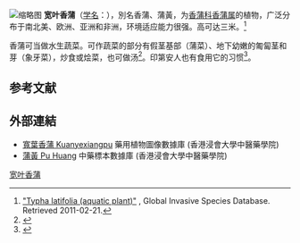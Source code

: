 {{speciesbox
|image = Typha_flwrs.jpg
|image_caption =
|status = LC
|status_system = IUCN3.1
|status_ref = <ref name=IUCN>{{cite iucn|author=Lansdown, R.V. |year=2014 |url=https://www.iucnredlist.org/details/164165/0 |title=''Typha latifolia'' |access-date=28 May 2010 |ref=harv}}</ref>
|genus = Typha
|species = latifolia
|authority = [[Carl_Linnaeus|L.]]
|synonyms = {{collapsible list|bullets = true
|''Massula latifolia'' <small>(L.) Dulac</small>
|''Typha ambigua'' <small>Schur ex Rohrb.</small>
|''Typha angustifolia'' var. ''inaequalis'' <small>Kronf.</small>
|''Typha angustifolia'' var. ''media'' <small>Kronf.</small>
|''Typha angustifolia'' var. ''sonderi'' <small>Kronf.</small>
|''Typha crassa'' <small>Raf.</small>
|''Typha elatior'' <small>Raf</small>. (Illegitimate)
|''Typha elatior'' <small>Boreau</small> (Illegitimate)
|''Typha elongata'' <small>Dudley</small>
|''Typha engelmannii'' <small>A.Br. ex Rohrb.</small>
|''Typha intermedia'' <small>Schur</small>
|''Typha latifolia'' var. ''ambigua'' <small>Sond.</small>
|''Typha latifolia'' var. ''angustifolia'' <small>Hausskn.</small>
|''Typha latifolia'' var. ''bethulona'' <small>(Costa) Kronf.</small>
|''Typha latifolia'' subsp. ''capensis'' <small>Rohrb.</small>
|''Typha latifolia'' f. ''divisa'' <small>Louis-Marie</small>
|''Typha latifolia'' var. ''elata'' <small>Kronf.</small>
|''Typha latifolia'' var. ''elatior'' <small>Graebn.</small>
|''Typha latifolia'' var. ''elongata'' <small>Dudley</small>
|''Typha latifolia'' subsp. ''eulatifolia'' <small>Graebn.</small>
|''Typha latifolia'' var. ''gracilis'' <small>Godr.</small>
|''Typha latifolia'' fo. ''remota'' <small>Skvortsov</small>
|''Typha latifolia'' subsp. ''maresii'' (<small>Batt.) Batt.</small>
|''Typha latifolia'' var. ''obconica'' <small>Tkachik</small>
|''Typha latifolia'' var. ''orientalis'' <small>(C.Presl) Rohrb.</small>
|''Typha latifolia'' var. ''remotiuscula'' <small>(Schur) Simonk.</small>
|''Typha latifolia'' subsp. ''shuttleworthii'' <small>(W.D.J.Koch & Sond.) Stoj. & Stef.</small>
|''Typha latifolia'' var. ''transsilvanica'' <small>(Schur) Nyman </small>   
|''Typha latifolia'' var. ''typica'' <small>Rothm.</small>
|''Typha major'' <small>Curtis</small>
|''Typha media'' <small>Pollini</small> (Illegitimate)
|''Typha palustris''<small> Bubani</small>
|''Typha pendula'' F<small>isch. ex Sond.</small>
|''Typha remotiuscula''<small> Schur</small>
|''Typha spathulifolia'' <small>Kronf.</small>
}}
|synonyms_ref = <ref>{{Cite web |url=http://www.tropicos.org/Name/33200002?tab=synonyms |title=Tropicos, Typha latifolia |accessdate=2020-04-06 |archive-date=2020-04-06 |archive-url=https://web.archive.org/web/20200406105614/https://www.tropicos.org/Name/33200002?tab=synonyms |dead-url=no }}</ref><ref>{{Cite web |url=http://www.theplantlist.org/tpl/record/kew-271005 |title=The Plant List, Typha latifolia |accessdate=2020-04-06 |archive-date=2020-01-19 |archive-url=https://web.archive.org/web/20200119065228/http://www.theplantlist.org/tpl/record/kew-271005 |dead-url=no }}</ref>
}}
[[File:Typha_latifolia_-_laialehine_hundinui.jpg|缩略图]]
'''宽叶香蒲'''（[[学名|学名]]：{{lang|la|''Typha latifolia''}}），別名香蒲、蒲黃，为[[香蒲科|香蒲科]][[香蒲属|香蒲属]]的植物，广泛分布于南北美、欧洲、亚洲和非洲，环境适应能力很强。高可达三米。<ref name=GISD>[http://www.issg.org/database/species/ecology.asp?si=895&fr=1&sts=&lang=EN "Typha latifolia (aquatic plant)"] {{Wayback|url=http://www.issg.org/database/species/ecology.asp?si=895&fr=1&sts=&lang=EN |date=20160328032141 }}, Global Invasive Species Database.  Retrieved 2011-02-21.</ref>

香蒲可当做水生蔬菜。可作蔬菜的部分有假茎基部（蒲菜）、地下幼嫩的匍匐茎和芽（象牙菜），炒食或烩菜，也可做汤<ref>{{Cite book|title=家庭观赏蔬菜种植与养护|last=张鲁归编|first=|publisher=上海：上海科学技术出版社|year=2016.05|location=|pages=74}}</ref>。印第安人也有食用它的习惯<ref name=Audubon>{{cite book |last1=Niering |first1=William A. |authorlink1=William Niering| last2=Olmstead |first2=Nancy C. |title=The Audubon Society Field Guide to North American Wildflowers, Eastern Region |url=https://archive.org/details/audubonsocietyfi0000nier |year=1985 |origyear=1979|publisher=Knopf |isbn=0-394-50432-1 |p=[https://archive.org/details/audubonsocietyfi0000nier/page/810 810]}}</ref>。

==参考文献==
{{reflist}}

== 外部連結 ==
* [http://libproject.hkbu.edu.hk/was40/detail?lang=ch&channelid=1288&searchword=herb_id=D01072 寬葉香蒲 Kuanyexiangpu]{{Wayback|url=http://libproject.hkbu.edu.hk/was40/detail?lang=ch&channelid=1288&searchword=herb_id=D01072 |date=20150715161704 }} 藥用植物圖像數據庫 (香港浸會大學中醫藥學院) {{zh}}{{en}}
* [http://libproject.hkbu.edu.hk/was40/outline?page=1&channelid=44273&searchword=%E8%92%B2%E9%BB%83&sortfield=+name_chi_sort 蒲黃 Pu Huang]{{Wayback|url=http://libproject.hkbu.edu.hk/was40/outline?page=1&channelid=44273&searchword=%E8%92%B2%E9%BB%83&sortfield=+name_chi_sort |date=20150715154941 }} 中藥標本數據庫 (香港浸會大學中醫藥學院) {{zh-hant}}{{en}}
{{Taxonbar|from=Q147520}}

[[Category:香蒲属|宽叶香蒲]]


{{植物小作品}}